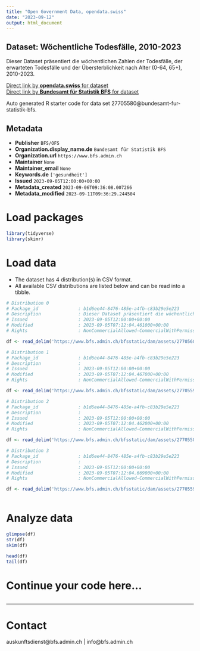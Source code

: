 ```yaml
---
title: "Open Government Data, opendata.swiss"
date: "2023-09-12"
output: html_document
---
```


## Dataset: Wöchentliche Todesfälle, 2010-2023

Dieser Dataset präsentiert die wöchentlichen Zahlen der Todesfälle, der erwarteten Todesfälle und der Übersterblichkeit nach Alter (0-64, 65+), 2010-2023.

[Direct link by **opendata.swiss** for dataset](https://opendata.swiss/de/dataset/wochentliche-todesfalle-2010-20231)<br>
[Direct link by **Bundesamt für Statistik BFS** for dataset](https://www.bfs.admin.ch/asset/de/ts-d-14.03.04.03-wr)

Auto generated R starter code for data set 27705580@bundesamt-fur-statistik-bfs.

## Metadata

- **Publisher** `BFS/OFS`
- **Organization.display_name.de** `Bundesamt für Statistik BFS`
- **Organization.url** `https://www.bfs.admin.ch`
- **Maintainer** `None`
- **Maintainer_email** `None`
- **Keywords.de** `['gesundheit']`
- **Issued** `2023-09-05T12:00:00+00:00`
- **Metadata_created** `2023-09-06T09:36:08.007266`
- **Metadata_modified** `2023-09-11T09:36:29.244504`


# Load packages

```r

library(tidyverse)
library(skimr)

```

# Load data

-   The dataset has 4 distribution(s) in CSV format.
-   All available CSV distributions are listed below and can be read into a tibble.

```r

# Distribution 0
# Package_id               : b1d6ee44-8476-485e-a4fb-c83b29e5e223
# Description              : Dieser Dataset präsentiert die wöchentlichen Zahlen der Todesfälle, der erwarteten Todesfälle und der Übersterblichkeit nach Alter (0-64, 65+), 2010-2023.
# Issued                   : 2023-09-05T12:00:00+00:00
# Modified                 : 2023-09-05T07:12:04.461000+00:00
# Rights                   : NonCommercialAllowed-CommercialWithPermission-ReferenceRequired

df <- read_delim('https://www.bfs.admin.ch/bfsstatic/dam/assets/27705602/master')

# Distribution 1
# Package_id               : b1d6ee44-8476-485e-a4fb-c83b29e5e223
# Description              : 
# Issued                   : 2023-09-05T12:00:00+00:00
# Modified                 : 2023-09-05T07:12:04.467000+00:00
# Rights                   : NonCommercialAllowed-CommercialWithPermission-ReferenceRequired

df <- read_delim('https://www.bfs.admin.ch/bfsstatic/dam/assets/27705598/master')

# Distribution 2
# Package_id               : b1d6ee44-8476-485e-a4fb-c83b29e5e223
# Description              : 
# Issued                   : 2023-09-05T12:00:00+00:00
# Modified                 : 2023-09-05T07:12:04.462000+00:00
# Rights                   : NonCommercialAllowed-CommercialWithPermission-ReferenceRequired

df <- read_delim('https://www.bfs.admin.ch/bfsstatic/dam/assets/27705588/master')

# Distribution 3
# Package_id               : b1d6ee44-8476-485e-a4fb-c83b29e5e223
# Description              : 
# Issued                   : 2023-09-05T12:00:00+00:00
# Modified                 : 2023-09-05T07:12:04.669000+00:00
# Rights                   : NonCommercialAllowed-CommercialWithPermission-ReferenceRequired

df <- read_delim('https://www.bfs.admin.ch/bfsstatic/dam/assets/27705593/master')



```

# Analyze data

```r

glimpse(df)
str(df)
skim(df)

head(df)
tail(df)

```

# Continue your code here...

```r

```

------------------------------------------------------------------------

# Contact

auskunftsdienst@bfs.admin.ch | info@bfs.admin.ch
